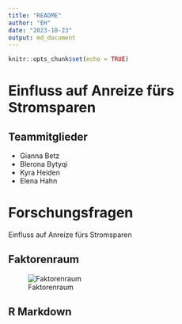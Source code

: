 ```yaml
---
title: "README"
author: "EH"
date: "2023-10-23"
output: md_document
---
```


```r
knitr::opts_chunk$set(echo = TRUE)
```
# Einfluss auf Anreize fürs Stromsparen

## Teammitglieder
* Gianna Betz
* Blerona Bytyqi
* Kyra Heiden
* Elena Hahn

# Forschungsfragen
Einfluss auf Anreize fürs Stromsparen

## Faktorenraum
![Faktorenraum](Readme_files/figure-markdown_strict/Faktorenraum.png)

## R Markdown


